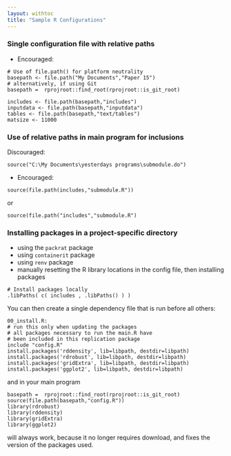 ```yaml
---
layout: withtoc
title: "Sample R Configurations"
---
```


### Single configuration file with relative paths

- Encouraged:
```
# Use of file.path() for platform neutrality
basepath <- file.path("My Documents","Paper 15")
# alternatively, if using Git
basepath =  rprojroot::find_root(rprojroot::is_git_root)

includes <- file.path(basepath,"includes")
inputdata <- file.path(basepath,"inputdata")
tables <- file.path(basepath,"text/tables")
matsize <- 11000
```

### Use of relative paths in main program for inclusions

 Discouraged:
```
source("C:\My Documents\yesterdays programs\submodule.do")
```
- Encouraged:
```
source(file.path(includes,"submodule.R"))
```
or
```
source(file.path("includes","submodule.R")
```

### Installing packages in a project-specific directory

- using the `packrat` package
- using `containerit` package
- using `renv` package
- manually resetting the R library locations in the config file, then installing packages
```
# Install packages locally
.libPaths( c( includes , .libPaths() ) )
```

You can then create a single dependency file that is run before all others:
```
00_install.R:
# run this only when updating the packages 
# all packages necessary to run the main.R have 
# been included in this replication package 
include "config.R"
install.packages('rddensity', lib=libpath, destdir=libpath)
install.packages('rdrobust', lib=libpath, destdir=libpath) 
install.packages('gridExtra', lib=libpath, destdir=libpath)
install.packages('ggplot2', lib=libpath, destdir=libpath)
```
and in your main program
```
basepath =  rprojroot::find_root(rprojroot::is_git_root)
source(file.path(basepath,"config.R"))
library(rdrobust)
library(rddensity)
library(gridExtra)
library(ggplot2)
```
will always work, because it no longer requires download, and fixes the version of the packages used.